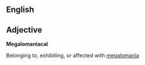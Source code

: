 == English ==

== Adjective ==

'''Megalomaniacal'''

Belonging to, exhibiting, or affected with [[megalomania]]